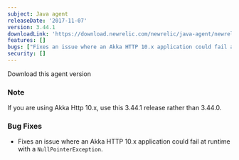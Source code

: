 ```yaml
---
subject: Java agent
releaseDate: '2017-11-07'
version: 3.44.1
downloadLink: 'https://download.newrelic.com/newrelic/java-agent/newrelic-agent/3.44.1'
features: []
bugs: ["Fixes an issue where an Akka HTTP 10.x application could fail at runtime with a NullPointerException"]
security: []
---
```

<ButtonGroup>
  <ButtonLink
    role="button"
    to="https://download.newrelic.com/newrelic/java-agent/newrelic-agent/3.44.1/"
    variant="primary"
  >
    Download this agent version
  </ButtonLink>
</ButtonGroup>

### Note

If you are using Akka Http 10.x, use this 3.44.1 release rather than 3.44.0.

### Bug Fixes

* Fixes an issue where an Akka HTTP 10.x application could fail at runtime with a `NullPointerException`.
